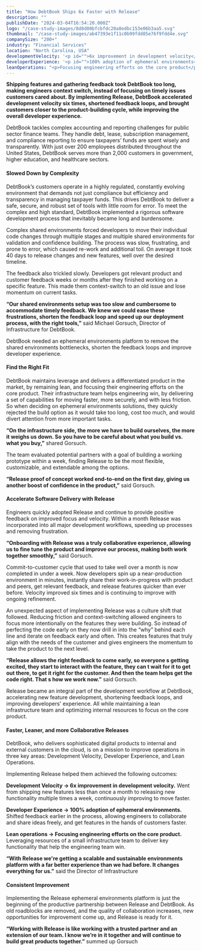 ```yaml
---
title: "How DebtBook Ships 6x Faster with Release"
description: ""
publishDate: "2024-03-04T16:54:20.000Z"
logo: "/case-study-images/8d8d80bfcbfdc28a8edbc153e06b3aa5.svg"
thumbnail: "/case-study-images/ab47393e1f11c0b99fdd85e76f9fdd4e.svg"
companySize: "200+"
industry: "Financial Services"
location: "North Carolina, USA"
developmentVelocity: '<p id="">6x improvement in development velocity</p>'
developerExperience: '<p id="">100% adoption of ephemeral environments</p>'
leanOperations: "<p>Focusing engineering efforts on the core product</p>"
---
```


**Shipping features and gathering feedback took DebtBook too long, making engineers context switch, instead of focusing on timely issues customers cared about. By implementing Release, DebtBook accelerated development velocity six times, shortened feedback loops, and brought customers closer to the product-building cycle, while improving the overall developer experience.**

DebtBook tackles complex accounting and reporting challenges for public sector finance teams. They handle debt, lease, subscription management, and compliance reporting to ensure taxpayers’ funds are spent wisely and transparently. With just over 200 employees distributed throughout the United States, DebtBook serves more than 2,000 customers in government, higher education, and healthcare sectors.

#### Slowed Down by Complexity

DebtBook’s customers operate in a highly regulated, constantly evolving environment that demands not just compliance but efficiency and transparency in managing taxpayer funds. This drives DebtBook to deliver a safe, secure, and robust set of tools with little room for error. To meet the complex and high standard, DebtBook implemented a rigorous software development process that inevitably became long and burdensome.

Complex shared environments forced developers to move their individual code changes through multiple stages and multiple shared environments for validation and confidence building. The process was slow, frustrating, and prone to error, which caused re-work and additional toil. On average it took 40 days to release changes and new features, well over the desired timeline.

The feedback also trickled slowly. Developers got relevant product and customer feedback weeks or months after they finished working on a specific feature. This made them context-switch to an old issue and lose momentum on current tasks.

**“Our shared environments setup was too slow and cumbersome to accommodate timely feedback. We knew we could ease these frustrations, shorten the feedback loop and speed up our deployment process, with the right tools,”** said Michael Gorsuch, Director of Infrastructure for DebtBook.

DebtBook needed an ephemeral environments platform to remove the shared environments bottlenecks, shorten the feedback loops and improve developer experience.

#### Find the Right Fit

DebtBook maintains leverage and delivers a differentiated product in the market, by remaining lean, and focusing their engineering efforts on the core product. Their infrastructure team helps engineering win, by delivering a set of capabilities for moving faster, more securely, and with less friction. So when deciding on ephemeral environments solutions, they quickly rejected the build option as it would take too long, cost too much, and would divert attention from more important tasks.

**“On the infrastructure side, the more we have to build ourselves, the more it weighs us down. So you have to be careful about what you build vs. what you buy,”** shared Gorsuch.

The team evaluated potential partners with a goal of building a working prototype within a week, finding Release to be the most flexible, customizable, and extendable among the options.

**“Release proof of concept worked end-to-end on the first day, giving us another boost of confidence in the product,”** said Gorsuch.

#### Accelerate Software Delivery with Release

Engineers quickly adopted Release and continue to provide positive feedback on improved focus and velocity. Within a month Release was incorporated into all major development workflows, speeding up processes and removing frustration.

**“Onboarding with Release was a truly collaborative experience, allowing us to fine tune the product and improve our process, making both work together smoothly,”** said Gorsuch.

Commit-to-customer cycle that used to take well over a month is now completed in under a week. Now developers spin up a near-production environment in minutes, instantly share their work-in-progress with product and peers, get relevant feedback, and release features quicker than ever before. Velocity improved six times and is continuing to improve with ongoing refinement.

An unexpected aspect of implementing Release was a culture shift that followed. Reducing friction and context-switching allowed engineers to focus more intentionally on the features they were building. So instead of perfecting the code early on they now drill in into the “why” behind each line and iterate on feedback early and often. This creates features that truly align with the needs of the customer and gives engineers the momentum to take the product to the next level.

**“Release allows the right feedback to come early, so everyone s getting excited, they start to interact with the feature, they can t wait for it to get out there, to get it right for the customer. And then the team helps get the code right. That s how we work now.”** said Gorsuch.

Release became an integral part of the development workflow at DebtBook, accelerating new feature development, shortening feedback loops, and improving developers' experience. All while maintaining a lean infrastructure team and optimizing internal resources to focus on the core product.

#### Faster, Leaner, and more Collaborative Releases

DebtBook, who delivers sophisticated digital products to internal and external customers in the cloud, is on a mission to improve operations in three key areas: Development Velocity, Developer Experience, and Lean Operations.

Implementing Release helped them achieved the following outcomes:

**Development Velocity -> 6x improvement in development velocity.** Went from shipping new features less than once a month to releasing new functionality multiple times a week, continuously improving to move faster.

**Developer Experience -> 100% adoption of ephemeral environments.** Shifted feedback earlier in the process, allowing engineers to collaborate and share ideas freely, and get features in the hands of customers faster.

**Lean operations -> Focusing engineering efforts on the core product.** Leveraging resources of a small infrastructure team to deliver key functionality that help the engineering team win.

**“With Release we're getting a scalable and sustainable environments platform with a far better experience than we had before. It changes everything for us.”** said the Director of Infrastructure

#### Consistent Improvement

Implementing the Release ephemeral environments platform is just the beginning of the productive partnership between Release and DebtBook. As old roadblocks are removed, and the quality of collaboration increases, new opportunities for improvement come up, and Release is ready for it.

**“Working with Release is like working with a trusted partner and an extension of our team. I know we’re in it together and will continue to build great products together.”** summed up Gorsuch

<CaseStudyCTA />
